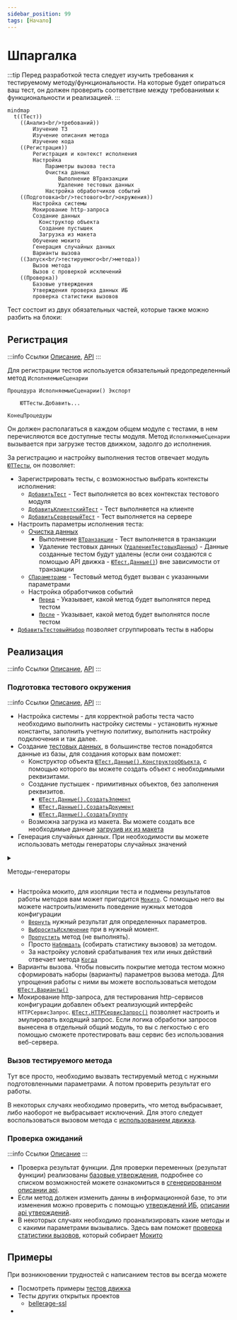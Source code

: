 ```yaml
---
sidebar_position: 99
tags: [Начало]
---
```


# Шпаргалка


<ReactFlowProvider>
  <Mindmap nodesTree = {Node("Тест", undefined, [
    Node("Анализ требований", "#анализтребований", [
      Node("Изучение ТЗ"),
      Node("Изучение описания метода"),
      Node("Изучение кода")
    ]),
    Node("Регистрация", "#регистрация", [
      Node("Регистрация и контекст исполнения", "#добавлениетеста"),
      Node("Настройка", "#настройка", [
        Node("Параметры вызова теста"),
        Node("Очистка данных", undefined, [
          Node("Выполнение ВТранзакции"),
          Node("Удаление тестовых данных")
        ])
      ]),
      Node("Настройка обработчиков событий"),
    ]),
    Node("Реализация", "", [
      Node("Подготовка тестового окружения", "", [
        Node("Мокирование", "", [
          Node("Мокирование http-запроса"),
          Node("Обучение мокито"),
        ]),
         Node("Создание данных", "", [
          Node("Конструктор объекта"),
          Node("Создание пустышек"),
          Node("Загрузка из макета"),
        ]),
        Node("Генерация случайных данных"),
        Node("Варианты вызова"),
      ]),
      Node("Запуск тестируемого метода", "#вызов-тестируемого-метода", [
          Node("Вызов метода"),
          Node("Вызов с проверкой исключений"),
      ]),
      Node("Проверка", "#проверка-ожиданий", [
          Node("Утверждения", "", [
            Node("Базовые утверждения"),
            Node("Утверждения проверка данных ИБ"),
          ]),
          Node("проверка статистики вызовов"),
      ])
    ])
  ])}/>
</ReactFlowProvider>

:::tip
Перед разработкой теста следует изучить требования к тестируемому методу/функциональности.
На которые будет опираться ваш тест, он должен проверить соответствие между требованиями к функциональности и реализацией.
:::

```mermaid
mindmap
  t((Тест))
    ((Анализ<br/>требований))
        Изучение ТЗ
        Изучение описания метода
        Изучение кода
    ((Регистрация))
        Регистрация и контекст исполнения
        Настройка
            Параметры вызова теста
            Очистка данных
                Выполнение ВТранзакции
                Удаление тестовых данных
            Настройка обработчиков событий
    ((Подготовка<br/>тестового<br/>окружения))
        Настройка системы
        Мокирование http-запроса
        Создание данных
          Конструктор объекта
          Создание пустышек
          Загрузка из макета
        Обучение мокито
        Генерация случайных данных
        Варианты вызова
    ((Запуск<br/>тестируемого<br/>метода))
        Вызов метода
        Вызов с проверкой исключений
    ((Проверка))
        Базовые утверждения
        Утверждения проверка данных ИБ
        проверка статистики вызовов
```



Тест состоит из двух обязательных частей, которые также можно разбить на блоки:

## Регистрация

:::info Ссылки
[Описание](./user-api/test-registration.md), [API](/api/ЮТТесты)
:::

Для регистрации тестов используется обязательный предопределенный метод `ИсполняемыеСценарии`

```bsl
Процедура ИсполняемыеСценарии() Экспорт
    
    ЮТТесты.Добавить...

КонецПроцедуры
```

Он должен располагаться в каждом общем модуле с тестами, в нем перечисляются все доступные тесты модуля.
Метод `ИсполняемыеСценарии` вызывается при загрузке тестов движком, задолго до исполнения.

За регистрацию и настройку выполнения тестов отвечает модуль [`ЮТТесты`](/api/ЮТТесты), он позволяет:

* Зарегистрировать тесты, с возможностью выбрать контексты исполнения:
  * [`ДобавитьТест`](/api/ЮТТесты#добавитьтест) - Тест выполняется во всех контекстах тестового модуля
  * [`ДобавитьКлиентскийТест`](/api/ЮТТесты#добавитьклиентскийтест) - Тест выполняется на клиенте
  * [`ДобавитьСерверныйТест`](/api/ЮТТесты#добавитьсерверныйтест) - Тест выполняется на сервере
* Настроить параметры исполнения теста:
  * [Очистка данных](user-api/test-data/test-data-deletion)
    * Выполнение [`ВТранзакции`](/api/ЮТТесты#втранзакции) - Тест выполняется в транзакции
    * Удаление тестовых данных ([`УдалениеТестовыхДанных`](/api/ЮТТесты#удалениетестовыхданных)) - Данные созданные тестом будут удалены (если они создаются с помощью API движка - [`ЮТест.Данные()`](/api/ЮТест#данные)) вне зависимости от транзакции
  * [`СПараметрами`](/api/ЮТТесты#спараметрами) - Тестовый метод будет вызван с указанными параметрами
  * Настройка обработчиков событий
    * [`Перед`](/api/ЮТТесты#перед) - Указывает, какой метод будет выполнятся перед тестом
    * [`После`](/api/ЮТТесты#после) - Указывает, какой метод будет выполнятся после тестом
* [`ДобавитьТестовыйНабор`](/api/ЮТТесты#добавитьтестовыйнабор) позволяет сгруппировать тесты в наборы

## Реализация

:::info Ссылки
[Описание](./user-api/), [API](/api/ЮТест)
:::

### Подготовка тестового окружения

:::info Ссылки
[Описание](user-api/test-data/), [API](/api/ЮТТестовыеДанные)
:::

* Настройка системы - для корректной работы теста часто необходимо выполнить настройку системы - установить нужные константы, заполнить учетную политику, выполнить настройку подключения и так далее.
* Создание [тестовых данных](./user-api/test-data/), в большинстве тестов понадобятся данные из базы, для создания которых вам поможет:
  * Конструктор объекта [`ЮТест.Данные().КонструкторОбъекта`](/api/ЮТТестовыеДанные#конструкторобъекта), с помощью которого вы можете создать объект с необходимыми реквизитами.
  * Создание пустышек - примитивных объектов, без заполнения реквизитов.
    * [`ЮТест.Данные().СоздатьЭлемент`](/api/ЮТТестовыеДанные#создатьэлемент)
    * [`ЮТест.Данные().СоздатьДокумент`](/api/ЮТТестовыеДанные#создатьдокумент)
    * [`ЮТест.Данные().СоздатьГруппу`](/api/ЮТТестовыеДанные#создатьгруппу)
  * Возможна загрузка из макета. Вы можете создать все необходимые данные [загрузив их из макета](user-api/test-data/#загрузка-данных-из-макетов)
* Генерация случайных данных. При необходимости вы можете использовать методы генераторы случайных значений

<details><summary>

Методы-генераторы

</summary>

* [`ЮТест.Данные().СлучайноеЧисло`](/api/ЮТТестовыеДанные#случайноечисло)
* [`ЮТест.Данные().СлучайноеПоложительноеЧисло`](/api/ЮТТестовыеДанные#случайноеположительноечисло)
* [`ЮТест.Данные().СлучайноеОтрицательноеЧисло`](/api/ЮТТестовыеДанные#случайноеотрицательноечисло)
* [`ЮТест.Данные().СлучайнаяСтрока`](/api/ЮТТестовыеДанные#случайнаястрока)
* [`ЮТест.Данные().СлучайныйИдентификатор`](/api/ЮТТестовыеДанные#случайныйидентификатор)
* [`ЮТест.Данные().СлучайнаяДата`](/api/ЮТТестовыеДанные#случайнаядата)
* [`ЮТест.Данные().СлучайныйIPАдрес`](/api/ЮТТестовыеДанные#случайныйipадрес)
* [`ЮТест.Данные().СлучайноеЗначениеИзСписка`](/api/ЮТТестовыеДанные#случайноезначениеизсписка)
* [`ЮТест.Данные().СлучайноеБулево`](/api/ЮТТестовыеДанные#случайноебулево)
* [`ЮТест.Данные().СлучайноеЗначениеПеречисления`](/api/ЮТТестовыеДанные#случайноезначениеперечисления)
* И другие

</details>

* Настройка мокито, для изоляции теста и подмены результатов работы методов вам может пригодится [`Мокито`](user-api/mockito.md). С помощью него вы можете настроить/изменить поведение нужных методов конфигурации
  * [`Вернуть`](/api/МокитоОбучение#вернуть) нужный результат для определенных параметров.
  * [`ВыброситьИсключение`](/api/МокитоОбучение#выброситьисключение) при в нужный момент.
  * [`Пропустить`](/api/МокитоОбучение#пропустить) метод (не выполнять).
  * Просто [`Наблюдать`](/api/МокитоОбучение#наблюдать) (собирать статистику вызовов) за методом.
  * За настройку условий срабатывания тех или иных действий отвечает метода [`Когда`](/api/МокитоОбучение#когда)
* Варианты вызова. Чтобы повысить покрытие метода тестом можно сформировать наборы (варианты) параметров вызова метода. Для упрощения работы с ними вы можете воспользоваться методом [`ЮТест.Варианты()`](/api/ЮТест#варианты)
* Мокирование http-запроса, для тестирования http-сервисов конфигурации добавлен объект реализующий интерфейс `HTTPСервисЗапрос`. [`ЮТест.HTTPСервисЗапрос()`](/api/ЮТест#httpсервисзапрос) позволяет настроить и эмулировать входящий запрос.
 Если логика обработки запросов вынесена в отдельный общий модуль, то вы с легкостью с его помощью сможете протестировать ваш сервис без использования веб-сервера.

### Вызов тестируемого метода

Тут все просто, необходимо вызвать тестируемый метод с нужными подготовленными параметрами. А потом проверить результат его работы.

В некоторых случаях необходимо проверить, что метод выбрасывает, либо наоборот не выбрасывает исключений. Для этого следует воспользоваться вызовом метода с [использованием движка](user-api/assertions/assertions-base#проверка-методов-объекта).

### Проверка ожиданий

:::info Ссылки
[Описание](user-api/assertions/)
:::

* Проверка результат функции. Для проверки переменных (результат функции) реализованы [базовые утверждения](user-api/assertions/assertions-base), подробнее со списком возможностей можете ознакомиться в [сгенерированном описании api](/api/ЮТУтверждения).
* Если метод должен изменить данны в информационной базе, то эти изменения можно проверить с помощью [утверждений ИБ](user-api/assertions/assertions-db), [описании api утверждений](/api/ЮТУтвержденияИБ).
* В некоторых случаях необходимо проанализировать какие методы и с какими параметрами вызывались. Здесь вам поможет [проверка статистики вызовов](/api/МокитоПроверки#вызовы), который собирает [Мокито](user-api/mockito)

## Примеры

При возникновении трудностей с написанием тестов вы всегда можете

* Посмотреть примеры [тестов движка](https://github.com/bia-technologies/yaxunit/tree/develop/tests/src/CommonModules)
* Тесты других открытых проектов
  * [bellerage-ssl](https://github.com/Bellerage-IT/bellerage-ssl/tree/master/src/cfe/yaxunit/src/CommonModules)
* 